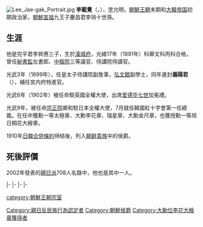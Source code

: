 [[File:Lee_Jae-gak_Portrait.jpg|thumb]]
'''李載覺'''（{{kor|k=이재각|hanja=李載覺|rm=Yi Jae-gak}}，{{bd|1874年|4月4日|1935年|5月11日|}}），[[表字|字]]允明，[[朝鮮王朝|朝鮮王朝]]末期和[[大韓帝国|大韓帝国]]初期政治家，[[朝鮮宣祖|朝鮮宣祖]]九王子慶昌君李珘十世孫。

==生涯==
他是完平君李昇應三子，生於[[漢城府|漢城府]]，光緒17年（1891年）科舉文科丙科合格，曾任[[秘書監|秘書監]]左書郎、[[中樞院|中樞院]]三等議官、侍講院侍讀官。

光武3年（1899年），任皇太子侍講院副詹事，[[弘文館|弘文館]]副學士，同年進封'''義陽君'''（{{kor|k=의양군|hanja=義陽君|rm=Uiyang-gun}}），補任宮内府特進官。

光武6年（1902年）被任命駐英國全權大使，出席[[爱德华七世|爱德华七世]]加冕禮。

光武9年，被任命[[宗正院|宗正院]]卿和駐日本全權大使，7月就任韓國紅十字會第一任總裁。在任中獲勳一等太極章、大勳李花章、瑞星章、大勳金尺章，也獲授勳一等旭日桐花大綬章。

1910年[[日韓合併條約|日韓合併條約]]缔结後，列入[[朝鲜貴族|朝鲜貴族]]中的侯爵。

==死後評價==
2002年發表的[[親日派|親日派]]708人名錄中，他也是其中一人。

{{start box}}
{{s-npo}}
{{s-new}}
{{s-title|rows=2|[[大韩赤十字社|大韓帝國赤十字社]]總裁|1905年7月－1906年7月<br>1907年4月24日－1910年10月2日}}
{{s-after|[[李堈|義親王李堈]]}}
|-
{{s-before|[[李堈|義親王李堈]]}}
{{s-none|韓國被日本吞併}}
|-
{{S-reg|other}}
|-
{{s-new|敘爵}}
{{s-title|義陽君|1899年－1910年}}
{{s-none|韓國被日本吞併}}
|-
{{s-new|敘爵}}
{{s-title|[[朝鮮貴族_(日治時期)|李（載覺）侯爵家]]<br>（第1代）|1910年－1935年}}
{{s-after|{{link-ko|李德鎔|이덕용 (1923년)}} }}
{{end box}}

{{全州李氏王公族與朝鮮貴族世系圖}}

[[category:朝鮮王朝宗室|category:朝鮮王朝宗室]]
[[Category:親日反民族行為認定者|Category:親日反民族行為認定者]]
[[Category:朝鮮侯爵|Category:朝鮮侯爵]]
[[Category:大勳位李花大綬章獲得者|Category:大勳位李花大綬章獲得者]]